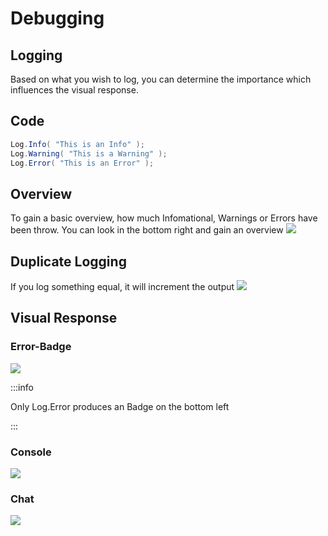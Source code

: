 
# Debugging

## Logging
Based on what you wish to log, you can determine the importance which influences the visual response.

## Code
```cs
Log.Info( "This is an Info" );
Log.Warning( "This is a Warning" );
Log.Error( "This is an Error" );
```

## Overview
To gain a basic overview, how much Infomational, Warnings or Errors have been throw.
You can look in the bottom right and gain an overview
<img src={Status}/>

## Duplicate Logging
If you log something equal, it will increment the output
<img src={IncrementalLogging}/>

## Visual Response

### Error-Badge
<img src={ErrorBadge}/>

:::info

Only Log.Error produces an Badge on the bottom left

:::

### Console
<img src={LoggingConsole}/>

### Chat
<img src={LoggingChat}/>